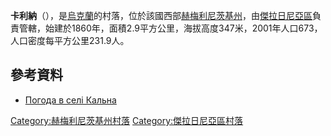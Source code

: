 {{coord|49|16|6|N|27|32|23|E|scale:100000|display=title}}

'''卡利納'''（{{lang-uk|Кальна}}），是[[烏克蘭|烏克蘭]]的村落，位於該國西部[[赫梅利尼茨基州|赫梅利尼茨基州]]，由[[傑拉日尼亞區|傑拉日尼亞區]]負責管轄，始建於1860年，面積2.9平方公里，海拔高度347米，2001年人口673，人口密度每平方公里231.9人。

==參考資料==
* [http://weather.in.ua/ua/hmel'nickaja/9887 Погода в селі Кальна] {{Wayback|url=http://weather.in.ua/ua/hmel'nickaja/9887 |date=20111220080628 }}

{{DEFAULTSORT:Кальна}}
[[Category:赫梅利尼茨基州村落|Category:赫梅利尼茨基州村落]]
[[Category:傑拉日尼亞區村落|Category:傑拉日尼亞區村落]]


{{Khmelnytskyi-geo-stub}}